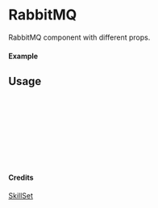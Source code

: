 
<Meta of={RabbitMQ} title="SkillSet/RabbitMQ" />

# RabbitMQ

RabbitMQ component with different props.

#### Example

<Canvas of={RabbitMQ.Primary} />

## Usage

```ts
import { RabbitMQ } from "yadl-ui";

const Example = () => {
  return (
      <RabbitMQ />
  );
};

export default Example;
```

#### Credits
[SkillSet](https://skillicons.dev)
